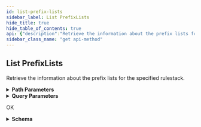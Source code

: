 ```yaml
---
id: list-prefix-lists
sidebar_label: List PrefixLists
hide_title: true
hide_table_of_contents: true
api: {"description":"Retrieve the information about the prefix lists for the specified rulestack. \n","operationId":"get-v1-config-rulestacks-rulestackname-prefixlists","parameters":[{"description":"","in":"path","name":"rulestackname","required":true,"schema":{"type":"string"}},{"description":"If the number of prefix lists available for retrieval exceeds the maximum you requested, NGFW returns a NextToken value in response. To retrieve the next batch of prefix list, use this token in your next request.\n","in":"query","name":"nexttoken","required":false,"schema":{"maxLength":2048,"minLength":1,"pattern":"^[-0-9A-Za-z:\\/+=]+$","title":"Nexttoken","type":"string"}},{"description":"Prefix list candidate.\n","in":"query","name":"candidate","required":false,"schema":{"default":true,"title":"Candidate","type":"boolean"}},{"description":"Prefix lists in run state.\n","in":"query","name":"running","required":false,"schema":{"default":false,"title":"Running","type":"boolean"}},{"description":"Uncommitted Prefix lists.\n","in":"query","name":"uncommitted","required":false,"schema":{"default":false,"title":"Uncommitted","type":"boolean"}},{"description":"The maximum number of prefix lists that you want NGFW to return for this request.\n","in":"query","name":"maxresults","required":false,"schema":{"default":1024,"maximum":1024,"minimum":1,"title":"Maxresults","type":"integer"}}],"responses":{"200":{"content":{"application/json":{"schema":{"additionalProperties":false,"properties":{"Response":{"additionalProperties":false,"properties":{"NextToken":{"description":"If the number of Prefix lists available for retrieval exceeds the maximum you requested, NGFW returns a NextToken value in response. To retrieve the next batch of Prefix list, use this token in your next request.\n","maxLength":2048,"minLength":1,"pattern":"^[-0-9A-Za-z:\\/+=]+$","title":"Nexttoken","type":"string"},"PrefixListCandidate":{"description":"Prefix list candidate.\n","items":{"type":"string"},"title":"Prefixlistcandidate","type":"array"},"PrefixListRunning":{"description":"Prefix lists on run state.\n","items":{"type":"string"},"title":"Prefixlistrunning","type":"array"},"PrefixListUncommitted":{"description":"Uncommitted Prefix lists.\n","items":{"additionalProperties":false,"properties":{"Name":{"description":"Name of the prefix list.\n","maxLength":128,"minLength":1,"pattern":"^[a-zA-Z0-9-]+$","title":"Name","type":"string"},"Operation":{"description":"Prefix list operation.\n","title":"Operation","type":"string"}},"required":["Name","Operation"],"title":"UncommittedPrefixListDetails","type":"object"},"title":"Prefixlistuncommitted","type":"array"},"RuleStackName":{"description":"Name of the rulestack.\n","title":"Rulestackname","type":"string"}},"title":"ResponseData","type":"object"},"ResponseStatus":{"additionalProperties":false,"properties":{"ErrorCode":{"default":0,"description":"Default value of a successful response is 0. Any other number indicates an error code.  \n\n400—HTTP bad request\n* InvalidRequestException—Operation failed due to invalid request. For example, unsupported parameter name or value in the request.\n* ResourceNotFoundException—Unable to locate a resource using the parameters you provided.\n* ThrottlingException—Operation failed due to throttling limitations.\n\n500—Bad request \n* InternalServerError—Your request is valid but Cloud NGFW could not perform the operation due to a system issue.\n","title":"Errorcode","type":"integer"},"Reason":{"description":"The error description. \n","title":"Reason","type":"string"}},"title":"Result","type":"object"}},"title":"ListPrefixListResponse","type":"object"}}},"description":"OK"}},"tags":["ManagePrefixLists"],"method":"get","path":"/v1/config/rulestacks/{rulestackname}/prefixlists","servers":[{"url":"https://api.us-east-1.aws.cloudngfw.paloaltonetworks.com"}],"info":{"contact":{},"description":"A prefix list allows you to group specific IP addresses that require the same policy enforcement. A prefix list can contain one or more IP addresses or IP netmask in CIDR notation.\n","title":"Manage Prefix Lists","version":"1.0.0"},"postman":{"name":"List PrefixLists","description":{"content":"Retrieve the information about the prefix lists for the specified rulestack. \n","type":"text/plain"},"url":{"path":["v1","config","rulestacks",":rulestackname","prefixlists"],"host":["{{baseUrl}}"],"query":[{"disabled":false,"description":{"content":"If the number of prefix lists available for retrieval exceeds the maximum you requested, NGFW returns a NextToken value in response. To retrieve the next batch of prefix list, use this token in your next request.\n","type":"text/plain"},"key":"nexttoken","value":""},{"disabled":false,"description":{"content":"Prefix list candidate.\n","type":"text/plain"},"key":"candidate","value":""},{"disabled":false,"description":{"content":"Prefix lists in run state.\n","type":"text/plain"},"key":"running","value":""},{"disabled":false,"description":{"content":"Uncommitted Prefix lists.\n","type":"text/plain"},"key":"uncommitted","value":""},{"disabled":false,"description":{"content":"The maximum number of prefix lists that you want NGFW to return for this request.\n","type":"text/plain"},"key":"maxresults","value":""}],"variable":[{"disabled":false,"description":{"content":"(Required) ","type":"text/plain"},"type":"any","value":"","key":"rulestackname"}]},"header":[{"key":"Accept","value":"application/json"}],"method":"GET"}}
sidebar_class_name: "get api-method"
---
```



## List PrefixLists



Retrieve the information about the prefix lists for the specified rulestack. 


<details style={{"marginBottom":"1rem"}}><summary style={{}}><strong>Path Parameters</strong></summary><div><ul><ParamsItem className={"paramsItem"} param={{"description":"","in":"path","name":"rulestackname","required":true,"schema":{"type":"string"}}}></ParamsItem></ul></div></details><details style={{"marginBottom":"1rem"}}><summary style={{}}><strong>Query Parameters</strong></summary><div><ul><ParamsItem className={"paramsItem"} param={{"description":"If the number of prefix lists available for retrieval exceeds the maximum you requested, NGFW returns a NextToken value in response. To retrieve the next batch of prefix list, use this token in your next request.\n","in":"query","name":"nexttoken","required":false,"schema":{"maxLength":2048,"minLength":1,"pattern":"^[-0-9A-Za-z:\\/+=]+$","title":"Nexttoken","type":"string"}}}></ParamsItem><ParamsItem className={"paramsItem"} param={{"description":"Prefix list candidate.\n","in":"query","name":"candidate","required":false,"schema":{"default":true,"title":"Candidate","type":"boolean"}}}></ParamsItem><ParamsItem className={"paramsItem"} param={{"description":"Prefix lists in run state.\n","in":"query","name":"running","required":false,"schema":{"default":false,"title":"Running","type":"boolean"}}}></ParamsItem><ParamsItem className={"paramsItem"} param={{"description":"Uncommitted Prefix lists.\n","in":"query","name":"uncommitted","required":false,"schema":{"default":false,"title":"Uncommitted","type":"boolean"}}}></ParamsItem><ParamsItem className={"paramsItem"} param={{"description":"The maximum number of prefix lists that you want NGFW to return for this request.\n","in":"query","name":"maxresults","required":false,"schema":{"default":1024,"maximum":1024,"minimum":1,"title":"Maxresults","type":"integer"}}}></ParamsItem></ul></div></details><div><Tabs><TabItem label={"200"} value={"200"}><div>

OK

</div><div><details style={{}}><summary style={{"textAlign":"left"}}><strong>Schema</strong></summary><div style={{"textAlign":"left","marginLeft":"1rem"}}></div><ul style={{"marginLeft":"1rem"}}><SchemaItem collapsible={true} className={"schemaItem"}><details style={{}}><summary style={{}}><strong>Response</strong><span style={{"opacity":"0.6"}}> object</span></summary><div style={{"marginLeft":"1rem"}}><ul><SchemaItem collapsible={false} name={"NextToken"} required={false} schemaDescription={"If the number of Prefix lists available for retrieval exceeds the maximum you requested, NGFW returns a NextToken value in response. To retrieve the next batch of Prefix list, use this token in your next request.\n"} schemaName={"Nexttoken"} qualifierMessage={"**Possible values:** 1 ≤ length ≤ 2048, Value must match regular expression `^[-0-9A-Za-z:\\/+=]+$`"}></SchemaItem><SchemaItem collapsible={false} name={"PrefixListCandidate"} required={false} schemaDescription={"Prefix list candidate.\n"} schemaName={"string[]"} qualifierMessage={undefined}></SchemaItem><SchemaItem collapsible={false} name={"PrefixListRunning"} required={false} schemaDescription={"Prefix lists on run state.\n"} schemaName={"string[]"} qualifierMessage={undefined}></SchemaItem><SchemaItem collapsible={true} className={"schemaItem"}><details style={{}}><summary style={{}}><strong>PrefixListUncommitted</strong><span style={{"opacity":"0.6"}}> object[]</span></summary><div style={{"marginLeft":"1rem"}}><div style={{"marginTop":".5rem","marginBottom":".5rem"}}>

Uncommitted Prefix lists.


</div><ul><SchemaItem collapsible={false} name={"Name"} required={true} schemaDescription={"Name of the prefix list.\n"} schemaName={"Name"} qualifierMessage={"**Possible values:** 1 ≤ length ≤ 128, Value must match regular expression `^[a-zA-Z0-9-]+$`"}></SchemaItem><SchemaItem collapsible={false} name={"Operation"} required={true} schemaDescription={"Prefix list operation.\n"} schemaName={"Operation"} qualifierMessage={undefined}></SchemaItem></ul></div></details></SchemaItem><SchemaItem collapsible={false} name={"RuleStackName"} required={false} schemaDescription={"Name of the rulestack.\n"} schemaName={"Rulestackname"} qualifierMessage={undefined}></SchemaItem></ul></div></details></SchemaItem><SchemaItem collapsible={true} className={"schemaItem"}><details style={{}}><summary style={{}}><strong>ResponseStatus</strong><span style={{"opacity":"0.6"}}> object</span></summary><div style={{"marginLeft":"1rem"}}><ul><SchemaItem collapsible={false} name={"ErrorCode"} required={false} schemaDescription={"Default value of a successful response is 0. Any other number indicates an error code.  \n\n400—HTTP bad request\n* InvalidRequestException—Operation failed due to invalid request. For example, unsupported parameter name or value in the request.\n* ResourceNotFoundException—Unable to locate a resource using the parameters you provided.\n* ThrottlingException—Operation failed due to throttling limitations.\n\n500—Bad request \n* InternalServerError—Your request is valid but Cloud NGFW could not perform the operation due to a system issue.\n"} schemaName={"Errorcode"} qualifierMessage={undefined}></SchemaItem><SchemaItem collapsible={false} name={"Reason"} required={false} schemaDescription={"The error description. \n"} schemaName={"Reason"} qualifierMessage={undefined}></SchemaItem></ul></div></details></SchemaItem></ul></details></div></TabItem></Tabs></div>
      